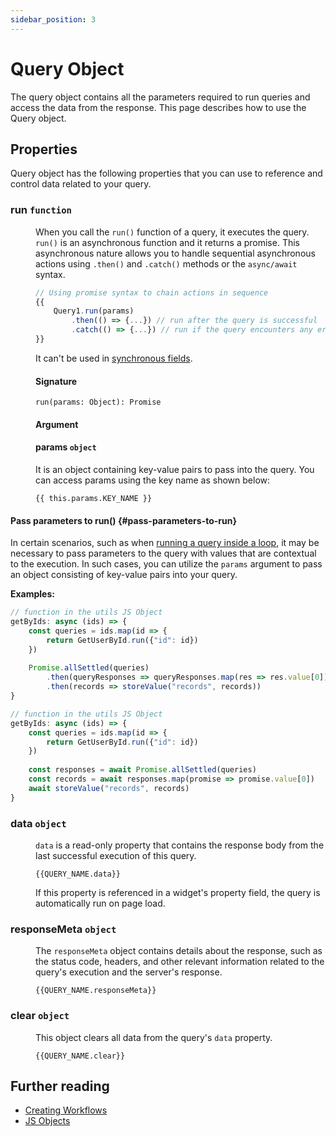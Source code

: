 ```yaml
---
sidebar_position: 3
---
```


# Query Object

The query object contains all the parameters required to run queries and access the data from the response. This page describes how to use the Query object.


## Properties

Query object has the following properties that you can use to reference and control data related to your query.

### run `function`

<dd>

When you call the `run()` function of a query, it executes the query. `run()` is an asynchronous function and it returns a promise. This asynchronous nature allows you to handle sequential asynchronous actions using `.then()` and `.catch()` methods or the `async/await` syntax.



```javascript
// Using promise syntax to chain actions in sequence
{{
    Query1.run(params)
        .then(() => {...}) // run after the query is successful
        .catch(() => {...}) // run if the query encounters any errors
}}
```
It can't be used in [synchronous fields](/core-concepts/writing-code/workflows#display-data-from-async-js-function).

#### Signature

<dd>

```
run(params: Object): Promise
```

#### Argument

#### params `object`

<dd>

It is an object containing key-value pairs to pass into the query. You can access params using the key name as shown below:

```
{{ this.params.KEY_NAME }}
```
</dd>
</dd>

#### Pass parameters to run() {#pass-parameters-to-run}

In certain scenarios, such as when [running a query inside a loop](/connect-data/how-to-guides/how-to-pass-params-to-an-api), it may be necessary to pass parameters to the query with values that are contextual to the execution. In such cases, you can utilize the `params` argument to pass an object consisting of key-value pairs into your query.

**Examples:**

<!-- You cannot indent these MDX tags or their content. It breaks the page. -->
<Tabs queryString="current-run-style">
<TabItem label="Promise chains" value="promise-chains">

```javascript
// function in the utils JS Object
getByIds: async (ids) => {
    const queries = ids.map(id => {
        return GetUserById.run({"id": id})
    })
    
    Promise.allSettled(queries)
        .then(queryResponses => queryResponses.map(res => res.value[0]))
        .then(records => storeValue("records", records))
}
```

</TabItem>
<TabItem label="async/await" value="async-await">

```javascript
// function in the utils JS Object
getByIds: async (ids) => {
    const queries = ids.map(id => {
        return GetUserById.run({"id": id})
    })
    
    const responses = await Promise.allSettled(queries)
    const records = await responses.map(promise => promise.value[0])
    await storeValue("records", records)
}
```

</TabItem>
</Tabs>

</dd>

### data `object`

<dd>

`data` is a read-only property that contains the response body from the last successful execution of this query. 

```
{{QUERY_NAME.data}}
```
If this property is referenced in a widget's property field, the query is automatically run on page load.

</dd>

### responseMeta `object`

<dd>

The `responseMeta` object contains details about the response, such as the status code, headers, and other relevant information related to the query's execution and the server's response.

```
{{QUERY_NAME.responseMeta}}
```

</dd>

### clear `object`

<dd>

This object clears all data from the query's `data` property.

``` 
{{QUERY_NAME.clear}}
```

</dd>


## Further reading

- [Creating Workflows](/core-concepts/writing-code/workflows#complex-workflows)
- [JS Objects](/core-concepts/writing-code/javascript-editor-beta)